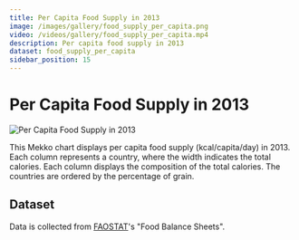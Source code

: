 ```yaml
---
title: Per Capita Food Supply in 2013
image: /images/gallery/food_supply_per_capita.png
video: /videos/gallery/food_supply_per_capita.mp4
description: Per capita food supply in 2013
dataset: food_supply_per_capita
sidebar_position: 15
---
```


# Per Capita Food Supply in 2013

![Per Capita Food Supply in 2013](/images/gallery/food_supply_per_capita.png)

This Mekko chart displays per capita food supply (kcal/capita/day) in 2013. Each column represents a country, where the width indicates the total calories. Each column displays the composition of the total calories. The countries are ordered by the percentage of grain.

<Player url="/videos/gallery/food_supply_per_capita.mp4"/>

## Dataset

Data is collected from [FAOSTAT](http://www.fao.org/faostat/en/)'s "Food Balance Sheets".